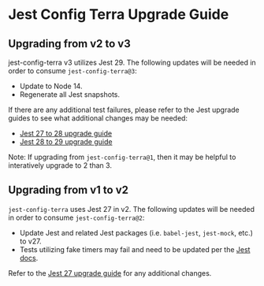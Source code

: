 # Jest Config Terra Upgrade Guide

## Upgrading from v2 to v3

jest-config-terra v3 utilizes Jest 29. The following updates will be needed in order to consume `jest-config-terra@3`:

- Update to Node 14.
- Regenerate all Jest snapshots.

If there are any additional test failures, please refer to the Jest upgrade guides to see what additional changes may be needed:
- [Jest 27 to 28 upgrade guide](https://jest-archive-august-2023.netlify.app/docs/28.x/upgrading-to-jest28/)
- [Jest 28 to 29 upgrade guide](https://jestjs.io/docs/upgrading-to-jest29)

Note: If upgrading from `jest-config-terra@1`, then it may be helpful to interatively upgrade to 2 than 3.

## Upgrading from v1 to v2

`jest-config-terra` uses Jest 27 in v2. The following updates will be needed in order to consume `jest-config-terra@2`:

- Update Jest and related Jest packages (i.e. `babel-jest`, `jest-mock`, etc.) to v27.
- Tests utilizing fake timers may fail and need to be updated per the [Jest docs](https://jestjs.io/docs/timer-mocks#enable-fake-timers).

Refer to the [Jest 27 upgrade guide](https://jestjs.io/blog/2021/05/25/jest-27) for any additional changes.
